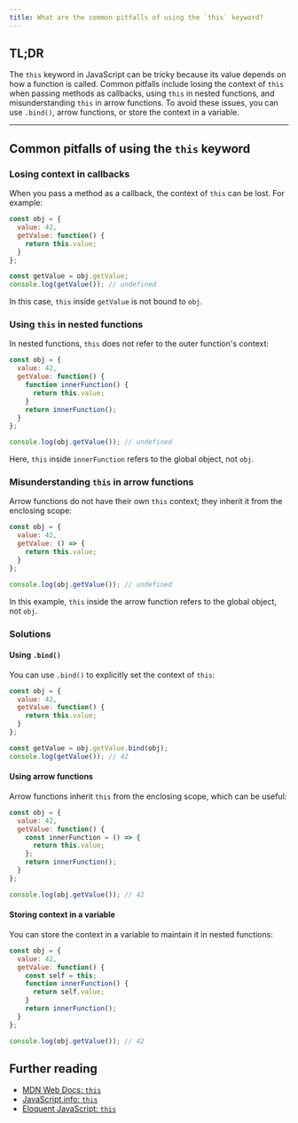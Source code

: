 ```yaml
---
title: What are the common pitfalls of using the `this` keyword?
---
```


## TL;DR

The `this` keyword in JavaScript can be tricky because its value depends on how a function is called. Common pitfalls include losing the context of `this` when passing methods as callbacks, using `this` in nested functions, and misunderstanding `this` in arrow functions. To avoid these issues, you can use `.bind()`, arrow functions, or store the context in a variable.

---

## Common pitfalls of using the `this` keyword

### Losing context in callbacks

When you pass a method as a callback, the context of `this` can be lost. For example:

```javascript
const obj = {
  value: 42,
  getValue: function() {
    return this.value;
  }
};

const getValue = obj.getValue;
console.log(getValue()); // undefined
```

In this case, `this` inside `getValue` is not bound to `obj`.

### Using `this` in nested functions

In nested functions, `this` does not refer to the outer function's context:

```javascript
const obj = {
  value: 42,
  getValue: function() {
    function innerFunction() {
      return this.value;
    }
    return innerFunction();
  }
};

console.log(obj.getValue()); // undefined
```

Here, `this` inside `innerFunction` refers to the global object, not `obj`.

### Misunderstanding `this` in arrow functions

Arrow functions do not have their own `this` context; they inherit it from the enclosing scope:

```javascript
const obj = {
  value: 42,
  getValue: () => {
    return this.value;
  }
};

console.log(obj.getValue()); // undefined
```

In this example, `this` inside the arrow function refers to the global object, not `obj`.

### Solutions

#### Using `.bind()`

You can use `.bind()` to explicitly set the context of `this`:

```javascript
const obj = {
  value: 42,
  getValue: function() {
    return this.value;
  }
};

const getValue = obj.getValue.bind(obj);
console.log(getValue()); // 42
```

#### Using arrow functions

Arrow functions inherit `this` from the enclosing scope, which can be useful:

```javascript
const obj = {
  value: 42,
  getValue: function() {
    const innerFunction = () => {
      return this.value;
    };
    return innerFunction();
  }
};

console.log(obj.getValue()); // 42
```

#### Storing context in a variable

You can store the context in a variable to maintain it in nested functions:

```javascript
const obj = {
  value: 42,
  getValue: function() {
    const self = this;
    function innerFunction() {
      return self.value;
    }
    return innerFunction();
  }
};

console.log(obj.getValue()); // 42
```

## Further reading

- [MDN Web Docs: `this`](https://developer.mozilla.org/en-US/docs/Web/JavaScript/Reference/Operators/this)
- [JavaScript.info: `this`](https://javascript.info/this)
- [Eloquent JavaScript: `this`](https://eloquentjavascript.net/03_functions.html#h_jxlm9L8T4l)

